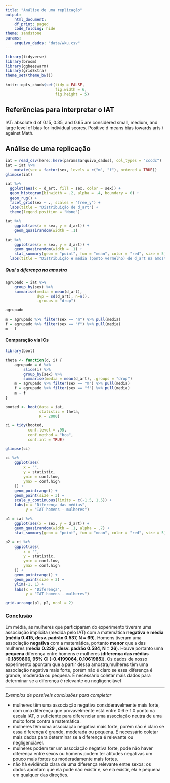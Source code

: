 ```yaml
---
title: "Análise de uma replicação"
output:
    html_document:
    df_print: paged
    code_folding: hide
theme: sandstone
params: 
    arquivo_dados: "data/wku.csv"
---
```


```r
library(tidyverse)
library(broom)
library(ggbeeswarm)
library(gridExtra)
theme_set(theme_bw())

knitr::opts_chunk$set(tidy = FALSE,
                      fig.width = 6,
                      fig.height = 5)

```

## Referências para interpretar o IAT

IAT: absolute d of 0.15, 0.35, and 0.65 are considered small, medium, and large level of bias for individual scores. Positive d means bias towards arts / against Math.

## Análise de uma replicação

```r
iat = read_csv(here::here(params$arquivo_dados), col_types = "cccdc")
iat = iat %>% 
    mutate(sex = factor(sex, levels = c("m", "f"), ordered = TRUE))
glimpse(iat)
```

```r
iat %>%
  ggplot(aes(x = d_art, fill = sex, color = sex)) +
  geom_histogram(binwidth = .2, alpha = .4, boundary = 0) +
  geom_rug() +
  facet_grid(sex ~ ., scales = "free_y") +
  labs(title = "Distribuição de d_art") + 
  theme(legend.position = "None")
```


```r
iat %>% 
    ggplot(aes(x = sex, y = d_art)) + 
    geom_quasirandom(width = .1)
```



```r
iat %>% 
    ggplot(aes(x = sex, y = d_art)) + 
    geom_quasirandom(width = .1) + 
    stat_summary(geom = "point", fun = "mean", color = "red", size = 5) + 
  labs(title = "Distribuição e média (ponto vermelho) de d_art na amostra")
```

##### Qual a diferença na amostra

```r
agrupado = iat %>% 
    group_by(sex) %>% 
    summarise(media = mean(d_art),
              dvp = sd(d_art), n=n(),
              .groups = "drop")

agrupado
```


```r
m = agrupado %>% filter(sex == "m") %>% pull(media)
f = agrupado %>% filter(sex == "f") %>% pull(media)
m - f
```

#### Comparação via ICs

```r
library(boot)

theta <- function(d, i) {
    agrupado = d %>% 
        slice(i) %>% 
        group_by(sex) %>% 
        summarise(media = mean(d_art), .groups = "drop")
    m = agrupado %>% filter(sex == "m") %>% pull(media)
    f = agrupado %>% filter(sex == "f") %>% pull(media)
    m - f
}

booted <- boot(data = iat, 
               statistic = theta, 
               R = 2000)

ci = tidy(booted, 
          conf.level = .95,
          conf.method = "bca",
          conf.int = TRUE)

glimpse(ci)
```

```r
ci %>%
    ggplot(aes(
        x = "",
        y = statistic,
        ymin = conf.low,
        ymax = conf.high
    )) +
    geom_pointrange() +
    geom_point(size = 3) + 
    scale_y_continuous(limits = c(-1.5, 1.5)) + 
    labs(x = "Diferença das médias", 
         y = "IAT homens - mulheres")
```

```r
p1 = iat %>% 
    ggplot(aes(x = sex, y = d_art)) +
    geom_quasirandom(width = .1, alpha = .7) + 
    stat_summary(geom = "point", fun = "mean", color = "red", size = 5)

p2 = ci %>%
    ggplot(aes(
        x = "",
        y = statistic,
        ymin = conf.low,
        ymax = conf.high
    )) +
    geom_pointrange() +
    geom_point(size = 3) + 
    ylim(-1, 1) + 
    labs(x = "Diferença", 
         y = "IAT homens - mulheres")

grid.arrange(p1, p2, ncol = 2)

```


### Conclusão


Em média, as mulheres que participaram do experimento tiveram uma associação implícita (medida pelo IAT) com a matemática **negativa** e **média** (**média 0.415, desv. padrão 0.537, N = 69**). Homens tiveram uma associação **negativa** com a matemática, portanto **menor** que a das mulheres (**média 0.229 , desv. padrão 0.584, N = 26**). Houve portanto uma **pequena** diferença entre homens e mulheres (**diferença das médias -0.1859866, 95% CI [-0.4199064, 0.1061985]**). Os dados de nosso experimento apontam que a partir dessa amostra,mulheres têm uma associação negativa mais forte, porém não é claro se essa diferença é grande, moderada ou pequena. É necessário coletar mais dados para determinar se a diferença é relevante ou negligenciável

--- 
*Exemplos de possíveis conclusões para completar*

  * mulheres têm uma associação negativa consideravelmente mais forte, com uma diferença que provavelmente está entre 0.6 e 1.0 ponto na escala IAT, o suficiente para diferenciar uma associação neutra de uma muito forte contra a matemática.
  * mulheres têm uma associação negativa mais forte, porém não é claro se essa diferença é grande, moderada ou pequena. É necessário coletar mais dados para determinar se a diferença é relevante ou negligenciável. 
  * mulheres podem ter um associação negativa forte, pode não haver diferença entre sexos ou homens podem ter atitudes negativas um pouco mais fortes ou moderadamente mais fortes. 
  * não há evidência clara de uma diferença relevante entre sexos: os dados apontam que ela pode não existir e, se ela existir, ela é pequena em qualquer das direções. 
